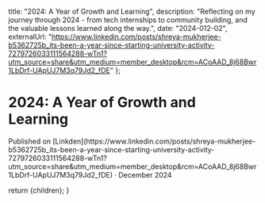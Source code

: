 
  title: "2024: A Year of Growth and Learning",
  description: "Reflecting on my journey through 2024 - from tech internships to community building, and the valuable lessons learned along the way.",
  date: "2024-012-02",
  externalUrl: "https://www.linkedin.com/posts/shreya-mukherjee-b5362725b_its-been-a-year-since-starting-university-activity-7279726033111564288-wTn1?utm_source=share&utm_medium=member_desktop&rcm=ACoAAD_8j68Bwr1LbDrf-UApUJ7M3q79Jd2_fDE"
};

# 2024: A Year of Growth and Learning

<div className="text-center text-muted-foreground">
  Published on
  [Linkden](https://www.linkedin.com/posts/shreya-mukherjee-b5362725b_its-been-a-year-since-starting-university-activity-7279726033111564288-wTn1?utm_source=share&utm_medium=member_desktop&rcm=ACoAAD_8j68Bwr1LbDrf-UApUJ7M3q79Jd2_fDE)
  · December 2024
</div>

  return <MdxLayout>{children}</MdxLayout>;
} 